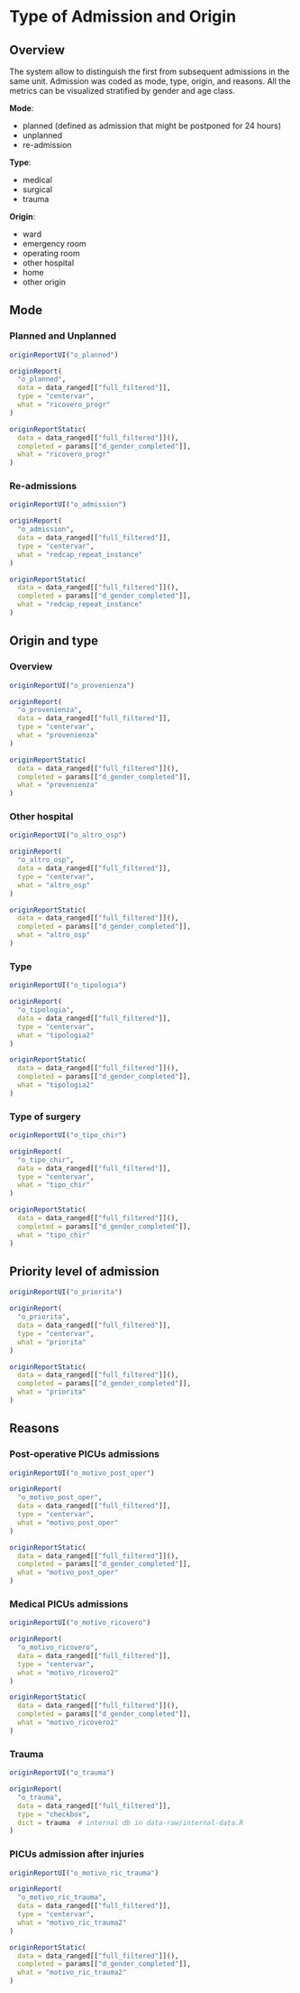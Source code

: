 # Type of Admission and Origin {#origin .tabset .tabset-fade .tabset-pills}

## Overview {-}

The system allow to distinguish the first from subsequent admissions in the same unit. Admission was coded as mode, type, origin, and reasons. All the metrics can be visualized stratified by gender and age class.

**Mode**:

- planned (defined as admission that might be postponed for 24 hours)
- unplanned
- re-admission


**Type**:

- medical
- surgical
- trauma

**Origin**:

- ward
- emergency room
- operating room
- other hospital
- home
- other origin


<!-- number of admission for the same patient beside the first --> 



## Mode  {.tabset .tabset-dropdown}

### Planned and Unplanned
```r
originReportUI("o_planned")
```

```r
originReport(
  "o_planned",
  data = data_ranged[["full_filtered"]],
  type = "centervar",
  what = "ricovero_progr"
)
```

```r
originReportStatic(
  data = data_ranged[["full_filtered"]](),
  completed = params[["d_gender_completed"]],
  what = "ricovero_progr"
)
```

### Re-admissions

```r
originReportUI("o_admission")
```

```r
originReport(
  "o_admission",
  data = data_ranged[["full_filtered"]],
  type = "centervar",
  what = "redcap_repeat_instance"
)
```

```r
originReportStatic(
  data = data_ranged[["full_filtered"]](),
  completed = params[["d_gender_completed"]],
  what = "redcap_repeat_instance"
)
```

## Origin and type {.tabset .tabset-dropdown}

### Overview
```r
originReportUI("o_provenienza")
```

```r
originReport(
  "o_provenienza",
  data = data_ranged[["full_filtered"]],
  type = "centervar",
  what = "provenienza"
)
```

```r
originReportStatic(
  data = data_ranged[["full_filtered"]](),
  completed = params[["d_gender_completed"]],
  what = "provenienza"
)
```
### Other hospital
```r
originReportUI("o_altro_osp")
```

```r
originReport(
  "o_altro_osp",
  data = data_ranged[["full_filtered"]],
  type = "centervar",
  what = "altro_osp"
)
```

```r
originReportStatic(
  data = data_ranged[["full_filtered"]](),
  completed = params[["d_gender_completed"]],
  what = "altro_osp"
)
```
### Type
```r
originReportUI("o_tipologia")
```

```r
originReport(
  "o_tipologia",
  data = data_ranged[["full_filtered"]],
  type = "centervar",
  what = "tipologia2"
)
```

```r
originReportStatic(
  data = data_ranged[["full_filtered"]](),
  completed = params[["d_gender_completed"]],
  what = "tipologia2"
)
```
### Type of surgery
```r
originReportUI("o_tipo_chir")
```

```r
originReport(
  "o_tipo_chir",
  data = data_ranged[["full_filtered"]],
  type = "centervar",
  what = "tipo_chir"
)
```

```r
originReportStatic(
  data = data_ranged[["full_filtered"]](),
  completed = params[["d_gender_completed"]],
  what = "tipo_chir"
)
```
## Priority level of admission  {.tabset .tabset-dropdown}
```r
originReportUI("o_priorita")
```

```r
originReport(
  "o_priorita",
  data = data_ranged[["full_filtered"]],
  type = "centervar",
  what = "priorita"
)
```

```r
originReportStatic(
  data = data_ranged[["full_filtered"]](),
  completed = params[["d_gender_completed"]],
  what = "priorita"
)
```
## Reasons {.tabset .tabset-dropdown}

### Post-operative PICUs admissions
```r
originReportUI("o_motivo_post_oper")
```

```r
originReport(
  "o_motivo_post_oper",
  data = data_ranged[["full_filtered"]],
  type = "centervar",
  what = "motivo_post_oper"
)
```

```r
originReportStatic(
  data = data_ranged[["full_filtered"]](),
  completed = params[["d_gender_completed"]],
  what = "motivo_post_oper"
)
```
### Medical PICUs admissions
```r
originReportUI("o_motivo_ricovero")
```

```r
originReport(
  "o_motivo_ricovero",
  data = data_ranged[["full_filtered"]],
  type = "centervar",
  what = "motivo_ricovero2"
)
```

```r
originReportStatic(
  data = data_ranged[["full_filtered"]](),
  completed = params[["d_gender_completed"]],
  what = "motivo_ricovero2"
)
```
### Trauma
```r
originReportUI("o_trauma")
```

```r
originReport(
  "o_trauma",
  data = data_ranged[["full_filtered"]],
  type = "checkbox",
  dict = trauma  # internal db in data-raw/internal-data.R
)
```




### PICUs admission after injuries
```r
originReportUI("o_motivo_ric_trauma")
```

```r
originReport(
  "o_motivo_ric_trauma",
  data = data_ranged[["full_filtered"]],
  type = "centervar",
  what = "motivo_ric_trauma2"
)
```

```r
originReportStatic(
  data = data_ranged[["full_filtered"]](),
  completed = params[["d_gender_completed"]],
  what = "motivo_ric_trauma2"
)
```
